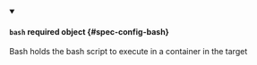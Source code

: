 


<details className="config-field" data-expandable="true" open>
<summary>

#### `bash` <span className="config-field-required" data-required="false">required</span> <span className="config-field-type">object</span> <span className="config-field-default"></span> <span className="config-field-enum"></span> {#spec-config-bash}

Bash holds the bash script to execute in a container in the target

</summary>

<PartialBashreference />


</details>
